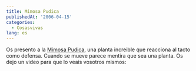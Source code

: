 ```yaml
---
title: Mimosa Pudica
publishedAt: '2006-04-15'
categories:
  - Cosasvivas
lang: es
---
```


Os presento a la [Mimosa Pudica](http://es.wikipedia.org/wiki/Mimosa_pudica), una planta increible que reacciona al tacto como defensa. Cuando se mueve parece mentira que sea una planta. Os dejo un video para que lo veais vosotros mismos:
